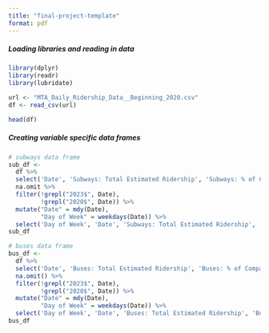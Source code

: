 ```yaml
---
title: "final-project-template"
format: pdf
---
```



##### Loading libraries and reading in data

```r
library(dplyr)
library(readr)
library(lubridate)
```


```r
url <- "MTA_Daily_Ridership_Data__Beginning_2020.csv"
df <- read_csv(url)

head(df)
```


##### Creating variable specific data frames

```r
# subways data frame 
sub_df <-
  df %>%
  select('Date', 'Subways: Total Estimated Ridership', 'Subways: % of Comparable Pre-Pandemic Day') %>%
  na.omit %>%
  filter(!grepl("2023$", Date),
         !grepl("2020$", Date)) %>%
  mutate("Date" = mdy(Date),
         "Day of Week" = weekdays(Date)) %>%
  select('Day of Week', 'Date', 'Subways: Total Estimated Ridership', 'Subways: % of Comparable Pre-Pandemic Day')
sub_df
```

```r
# buses data frame
bus_df <-
  df %>%
  select('Date', 'Buses: Total Estimated Ridership', 'Buses: % of Comparable Pre-Pandemic Day') %>%
  na.omit() %>%
  filter(!grepl("2023$", Date),
         !grepl("2020$", Date)) %>%
  mutate("Date" = mdy(Date),
         "Day of Week" = weekdays(Date)) %>%
  select('Day of Week', 'Date', 'Buses: Total Estimated Ridership', 'Buses: % of Comparable Pre-Pandemic Day')
bus_df




```





